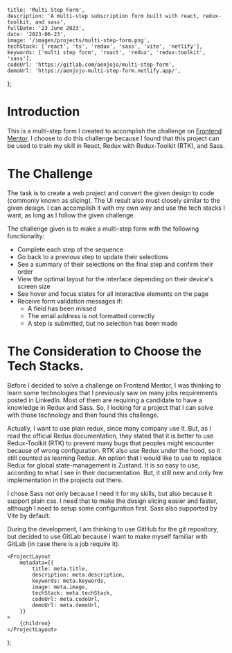 
	title: 'Multi Step Form',
	description: 'A multi-step subscription form built with react, redux-toolkit, and sass',
	fullDate: '23 June 2023',
	date: '2023-06-23',
	image: '/images/projects/multi-step-form.png',
	techStack: ['react', 'ts', 'redux', 'sass', 'vite', 'netlify'],
	keywords: ['multi step form', 'react', 'redux', 'redux-toolkit', 'sass'],
	codeUrl: 'https://gitlab.com/aenjojo/multi-step-form',
	demoUrl: 'https://aenjojo-multi-step-form.netlify.app/',
};

# Introduction
This is a multi-step form I created to accomplish the challenge on [Frontend Mentor](https://frontendmentor.io).
I choose to do this challenge because I found that this project can be used to train my skill in React,
Redux with Redux-Toolkit (RTK), and Sass.

# The Challenge
The task is to create a web project and convert the given design to code (commonly known as slicing).
The UI result also must closely similar to the given design. I can accomplish it with my own way
and use the tech stacks I want, as long as I follow the given challenge.

The challenge given is to make a multi-step form with the following functionality:
* Complete each step of the sequence
* Go back to a previous step to update their selections
* See a summary of their selections on the final step and confirm their order
* View the optimal layout for the interface depending on their device's screen size
* See hover and focus states for all interactive elements on the page
* Receive form validation messages if:
	* A field has been missed
	* The email address is not formatted correctly
	* A step is submitted, but no selection has been made

# The Consideration to Choose the Tech Stacks.
Before I decided to solve a challenge on Frontend Mentor, I was thinking to learn some technologies that I previously saw
on many jobs requirements posted in LinkedIn. Most of them are requiring a candidate to have a knowledge in Redux and Sass.
So, I looking for a project that I can solve with those technology and then found this challenge.

Actually, I want to use plain redux, since many company use it. But, as I read the official Redux documentation,
they stated that it is better to use Redux-Toolkit (RTK) to prevent many bugs that peoples might encounter
because of wrong configuration. RTK also use Redux under the hood, so it still counted as learning Redux.
An option that I would like to use to replace Redux for global state-management is Zustand. It is so easy to use,
according to what I see in their documentation. But, it still new and only few implementation in the projects out there.

I chose Sass not only because I need it for my skills, but also because it support plain css. I need that to make the
design slicing easier and faster, although I need to setup some configuration first. Sass also supported by Vite by default.

During the development, I am thinking to use GitHub for the git repository, but decided to use GitLab because I want to make
myself familiar with GitLab (in case there is a job require it).

	<ProjectLayout
		metadata={{
			title: meta.title,
			description: meta.description,
			keywords: meta.keywords,
			image: meta.image,
			techStack: meta.techStack,
			codeUrl: meta.codeUrl,
			demoUrl: meta.demoUrl,
		}}
	>
		{children}
	</ProjectLayout>
);